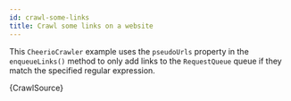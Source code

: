 ```yaml
---
id: crawl-some-links
title: Crawl some links on a website
---
```



This <ApiLink to="cheerio-crawler/class/CheerioCrawler">`CheerioCrawler`</ApiLink> example uses the <ApiLink to="apify/class/PseudoUrl">`pseudoUrls`</ApiLink> property in the <ApiLink to="cheerio-crawler/interface/CheerioRequestHandlerInputs#enqueueLinks">`enqueueLinks()`</ApiLink> method to only add links to the <ApiLink to="apify/class/RequestQueue">`RequestQueue`</ApiLink> queue if they match the specified regular expression.

<CodeBlock className="language-js">
	{CrawlSource}
</CodeBlock>
